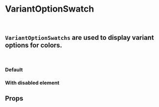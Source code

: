 

<Meta of={VariantOptionSwatchStories} />

# VariantOptionSwatch

<br />

## `VariantOptionSwatchs` are used to display variant options for colors.

<br />

### Default

<Canvas>
  <Story of={VariantOptionSwatchStories.Default} />
</Canvas>

### With disabled element

<Canvas>
  <Story of={VariantOptionSwatchStories.WithDisabledElement} />
</Canvas>

## Props

<ArgsTable of={VariantOptionSwatch} />
